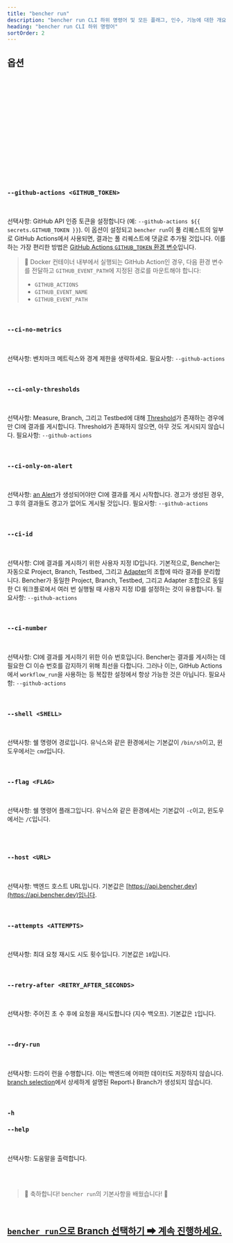 ```yaml
---
title: "bencher run"
description: "bencher run CLI 하위 명령어 및 모든 플래그, 인수, 기능에 대한 개요"
heading: "bencher run CLI 하위 명령어"
sortOrder: 2
---
```




<BencherRunIntro />

<BencherRunCmd />

<BencherRunBenchmarkCommand />

## 옵션

<BencherRunProject />

<br />

<BencherRunToken />

<br />

<BencherRunBranchSelection />

<br />

<BencherRunHash />

<br />

<BencherRunNoHash />

<br />

<BencherRunTestbed />

<br />

<BencherRunAdapters />

<br />

<BencherRunIter />

<br />

<BencherRunFold />

<br />

<BencherRunBackdate />

<br />

<BencherRunAllowFailure />

<br />

<BencherRunErr />

<br />

<BencherRunHtml />

<br />

<BencherRunQuiet />

<br />

### `--github-actions <GITHUB_TOKEN>`

<br />

선택사항: GitHub API 인증 토큰을 설정합니다 (예: `--github-actions ${{ secrets.GITHUB_TOKEN }}`).
이 옵션이 설정되고 `bencher run`이 풀 리퀘스트의 일부로 GitHub Actions에서 사용되면,
결과는 풀 리퀘스트에 댓글로 추가될 것입니다.
이를 하는 가장 편리한 방법은 [GitHub Actions `GITHUB_TOKEN` 환경 변수](https://docs.github.com/ko/actions/security-guides/automatic-token-authentication)입니다.

> 🐰 Docker 컨테이너 내부에서 실행되는 GitHub Action인 경우, 다음 환경 변수를 전달하고 `GITHUB_EVENT_PATH`에 지정된 경로를 마운트해야 합니다:
> - `GITHUB_ACTIONS`
> - `GITHUB_EVENT_NAME`
> - `GITHUB_EVENT_PATH`

<br />

### `--ci-no-metrics`

<br />

선택사항: 벤치마크 메트릭스와 경계 제한을 생략하세요.
필요사항: `--github-actions`

<br />

### `--ci-only-thresholds`

<br />

선택사항: Measure, Branch, 그리고 Testbed에 대해 [Threshold](/ko/docs/explanation/thresholds/)가 존재하는 경우에만 CI에 결과를 게시합니다.
Threshold가 존재하지 않으면, 아무 것도 게시되지 않습니다.
필요사항: `--github-actions`

<br />

### `--ci-only-on-alert`

<br />

선택사항: [an Alert](/ko/docs/explanation/thresholds/)가 생성되어야만 CI에 결과를 게시 시작합니다.
경고가 생성된 경우, 그 후의 결과들도 경고가 없어도 게시될 것입니다.
필요사항: `--github-actions`

<br />

### `--ci-id`

<br />

선택사항: CI에 결과를 게시하기 위한 사용자 지정 ID입니다.
기본적으로, Bencher는 자동으로 Project, Branch, Testbed, 그리고 [Adapter](/ko/docs/explanation/adapters/)의 조합에 따라 결과를 분리합니다.
Bencher가 동일한 Project, Branch, Testbed, 그리고 Adapter 조합으로 동일한 CI 워크플로에서 여러 번 실행될 때 사용자 지정 ID를 설정하는 것이 유용합니다.
필요사항: `--github-actions`

<br/>

### `--ci-number`

<br />

선택사항: CI에 결과를 게시하기 위한 이슈 번호입니다.
Bencher는 결과를 게시하는 데 필요한 CI 이슈 번호를 감지하기 위해 최선을 다합니다.
그러나 이는, GitHub Actions에서 `workflow_run`을 사용하는 등 복잡한 설정에서 항상 가능한 것은 아닙니다.
필요사항: `--github-actions`

<br/>

### `--shell <SHELL>`

<br />

선택사항: 쉘 명령어 경로입니다. 유닉스와 같은 환경에서는 기본값이 `/bin/sh`이고, 윈도우에서는 `cmd`입니다.

<br />

### `--flag <FLAG>`

<br />

선택사항: 쉘 명령어 플래그입니다. 유닉스와 같은 환경에서는 기본값이 `-c`이고, 윈도우에서는 `/C`입니다.

<br />

<BencherRunExec />

<br />

### `--host <URL>`

<br />

선택사항: 백엔드 호스트 URL입니다. 기본값은 [https://api.bencher.dev](https://api.bencher.dev)입니다.

<br />

### `--attempts <ATTEMPTS>`

<br />

선택사항: 최대 요청 재시도 시도 횟수입니다. 기본값은 `10`입니다.

<br />

### `--retry-after <RETRY_AFTER_SECONDS>`

<br />

선택사항: 주어진 초 수 후에 요청을 재시도합니다 (지수 백오프). 기본값은 `1`입니다.

<br />

### `--dry-run`

<br />

선택사항: 드라이 런을 수행합니다. 이는 백엔드에 어떠한 데이터도 저장하지 않습니다.
[branch selection](/ko/docs/explanation/branch-selection/)에서 상세하게 설명된 Report나 Branch가 생성되지 않습니다.

<br />

### `-h`
### `--help`

<br />

선택사항: 도움말을 출력합니다.

<br />
<br />

> 🐰 축하합니다! <code>bencher run</code>의 기본사항을 배웠습니다! 🎉

<br/>

<h2><a href="/ko/docs/explanation/branch-selection/"><code>bencher run</code>으로 Branch 선택하기 ➡ 계속 진행하세요.</a></h2>